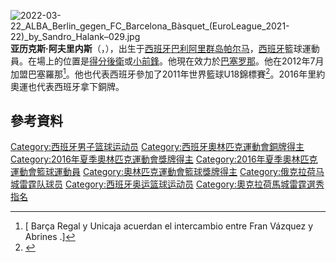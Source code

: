 {{noteTA
|T=zh-cn:亚历克斯·阿夫里内斯;zh-hk:亞歷克斯·阿比尼斯;
|1=zh-cn:阿夫里内斯;zh-hk:阿比尼斯;
}}
[[File:2022-03-22_ALBA_Berlin_gegen_FC_Barcelona_Bàsquet_(EuroLeague_2021-22)_by_Sandro_Halank–029.jpg|thumb]]
'''亚历克斯·阿夫里内斯'''（{{lang-es|'''Àlex Abrines'''}}，{{bd|1993年|8月1日}}），出生于[[西班牙|西班牙]][[巴利阿里群岛|巴利阿里群岛]][[帕尔马|帕尔马]]，[[西班牙|西班牙]]籃球運動員。在場上的位置是[[得分後衛|得分後衛]]或[[小前鋒|小前鋒]]。他現在效力於[[巴塞罗那足球俱乐部篮球队|巴塞罗那]]。他在2012年7月加盟巴塞羅那<ref>[{{Cite web |url=http://www.acb.com/redaccion.php?id=86205 |title=Barça Regal y Unicaja acuerdan el intercambio entre Fran Vázquez y Abrines {{es icon}}. |accessdate=2015-06-12 |archive-date=2012-08-19 |archive-url=https://web.archive.org/web/20120819150118/http://www.acb.com/redaccion.php?id=86205 |dead-url=yes }} Barça Regal y Unicaja acuerdan el intercambio entre Fran Vázquez y Abrines {{es icon}}.]</ref>。他也代表西班牙參加了2011年世界籃球U18錦標賽<ref>{{Cite web |url=http://www.fibaeurope.com/cid_KNce8jInH7Qj1EsyH5rjn2.season_2011.compID_8aYeHlfuGF-mF5IqO8aFH1.coid_5LMCE,D7HrUtCBHTVzvib3.articleMode_on.html |title=FIBAEurope.com Abrines Named U18 MVP. |accessdate=2015-06-12 |archive-date=2018-10-16 |archive-url=https://web.archive.org/web/20181016075002/http://www.fibaeurope.com/cid_KNce8jInH7Qj1EsyH5rjn2.season_2011.compID_8aYeHlfuGF-mF5IqO8aFH1.coid_5LMCE,D7HrUtCBHTVzvib3.articleMode_on.html |dead-url=no }}</ref>。2016年里約奧運也代表西班牙拿下銅牌。

==參考資料==
{{Reflist}}

{{2013 NBA Draft}}
{{欧洲篮球联赛明日之星}}
{{2016年夏季奥运会西班牙男子篮球阵容}}

{{Authority control}}
{{DEFAULTSORT:Abrines, Álex}}
[[Category:西班牙男子篮球运动员|Category:西班牙男子篮球运动员]]
[[Category:西班牙奧林匹克運動會銅牌得主|Category:西班牙奧林匹克運動會銅牌得主]]
[[Category:2016年夏季奧林匹克運動會獎牌得主|Category:2016年夏季奧林匹克運動會獎牌得主]]
[[Category:2016年夏季奧林匹克運動會籃球運動員|Category:2016年夏季奧林匹克運動會籃球運動員]]
[[Category:奧林匹克運動會籃球獎牌得主|Category:奧林匹克運動會籃球獎牌得主]]
[[Category:俄克拉荷马城雷霆队球员|Category:俄克拉荷马城雷霆队球员]]
[[Category:西班牙奥运篮球运动员|Category:西班牙奥运篮球运动员]]
[[Category:奧克拉荷馬城雷霆選秀指名|Category:奧克拉荷馬城雷霆選秀指名]]